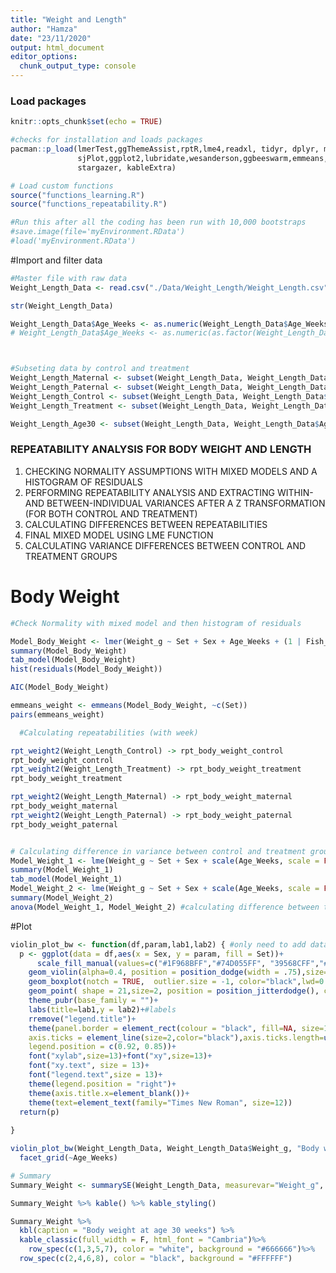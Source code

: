 ```yaml
---
title: "Weight and Length"
author: "Hamza"
date: "23/11/2020"
output: html_document
editor_options: 
  chunk_output_type: console
---
```


### Load packages
```r
knitr::opts_chunk$set(echo = TRUE)

#checks for installation and loads packages
pacman::p_load(lmerTest,ggThemeAssist,rptR,lme4,readxl, tidyr, dplyr, magrittr, lubridate, stringr, purrr,
               sjPlot,ggplot2,lubridate,wesanderson,ggbeeswarm,emmeans,patchwork,viridis,nlme,Rmisc,ggpubr,
               stargazer, kableExtra)

# Load custom functions
source("functions_learning.R")
source("functions_repeatability.R")

#Run this after all the coding has been run with 10,000 bootstraps
#save.image(file='myEnvironment.RData') 
#load('myEnvironment.RData')
```

#Import and filter data
```r
#Master file with raw data
Weight_Length_Data <- read.csv("./Data/Weight_Length/Weight_Length.csv")

str(Weight_Length_Data)

Weight_Length_Data$Age_Weeks <- as.numeric(Weight_Length_Data$Age_Weeks)
# Weight_Length_Data$Age_Weeks <- as.numeric(as.factor(Weight_Length_Data$Age_Weeks))



#Subseting data by control and treatment
Weight_Length_Maternal <- subset(Weight_Length_Data, Weight_Length_Data$Set == "Maternal") 
Weight_Length_Paternal <- subset(Weight_Length_Data, Weight_Length_Data$Set == "Paternal") 
Weight_Length_Control <- subset(Weight_Length_Data, Weight_Length_Data$Set == "Within Control") 
Weight_Length_Treatment <- subset(Weight_Length_Data, Weight_Length_Data$Set == "Within Treatment") 

Weight_Length_Age30 <- subset(Weight_Length_Data, Weight_Length_Data$Age_Weeks == "30") 
```

### REPEATABILITY ANALYSIS FOR BODY WEIGHT AND LENGTH 
1) CHECKING NORMALITY ASSUMPTIONS WITH MIXED MODELS AND A HISTOGRAM OF RESIDUALS
2) PERFORMING REPEATABILITY ANALYSIS AND EXTRACTING WITHIN-AND BETWEEN-INDIVIDUAL VARIANCES AFTER A Z TRANSFORMATION (FOR BOTH CONTROL AND TREATMENT)
3) CALCULATING DIFFERENCES BETWEEN REPEATABILITIES
4) FINAL MIXED MODEL USING LME FUNCTION
5) CALCULATING VARIANCE DIFFERENCES BETWEEN CONTROL AND TREATMENT GROUPS

# Body Weight
```r

#Check Normality with mixed model and then histogram of residuals

Model_Body_Weight <- lmer(Weight_g ~ Set + Sex + Age_Weeks + (1 | Fish_ID), data = Weight_Length_Data)
summary(Model_Body_Weight)
tab_model(Model_Body_Weight)
hist(residuals(Model_Body_Weight))

AIC(Model_Body_Weight)

emmeans_weight <- emmeans(Model_Body_Weight, ~c(Set))
pairs(emmeans_weight)

  #Calculating repeatabilities (with week)

rpt_weight2(Weight_Length_Control) -> rpt_body_weight_control 
rpt_body_weight_control
rpt_weight2(Weight_Length_Treatment) -> rpt_body_weight_treatment 
rpt_body_weight_treatment

rpt_weight2(Weight_Length_Maternal) -> rpt_body_weight_maternal 
rpt_body_weight_maternal
rpt_weight2(Weight_Length_Paternal) -> rpt_body_weight_paternal
rpt_body_weight_paternal


# Calculating difference in variance between control and treatment group 
Model_Weight_1 <- lme(Weight_g ~ Set + Sex + scale(Age_Weeks, scale = FALSE), random = ~ 1| Fish_ID, data = Weight_Length_Data) #Mixed model without variance structure
summary(Model_Weight_1)
tab_model(Model_Weight_1)
Model_Weight_2 <- lme(Weight_g ~ Set + Sex + scale(Age_Weeks, scale = FALSE), random = ~ 1| Fish_ID, weights = varIdent(form=~1|Set), data = Weight_Length_Data) #mixed model with variance structure varIdent
summary(Model_Weight_2)
anova(Model_Weight_1, Model_Weight_2) #calculating difference between two models to find difference in variance
```


#Plot
```r


violin_plot_bw <- function(df,param,lab1,lab2) { #only need to add dataframe, parameter, and labels for axes
  p <- ggplot(data = df,aes(x = Sex, y = param, fill = Set))+
      scale_fill_manual(values=c("#1F968BFF","#74D055FF", "39568CFF","#440154FF"), labels = c("F1M", "F1P", "F1C", "F1T"))+ #color scheme
    geom_violin(alpha=0.4, position = position_dodge(width = .75),size=0.5,color="black")+ #violin plot to display distribution density
    geom_boxplot(notch = TRUE,  outlier.size = -1, color="black",lwd=0.9, alpha = 0.5)+#boxplot to display quantiles
    geom_point( shape = 21,size=2, position = position_jitterdodge(), color="black",alpha=1)+#scatterplot of individual data points
    theme_pubr(base_family = "")+
    labs(title=lab1,y = lab2)+#labels
    rremove("legend.title")+
    theme(panel.border = element_rect(colour = "black", fill=NA, size=1),
    axis.ticks = element_line(size=2,color="black"),axis.ticks.length=unit(0.2,"cm"),
    legend.position = c(0.92, 0.85))+
    font("xylab",size=13)+font("xy",size=13)+
    font("xy.text", size = 13)+
    font("legend.text",size = 13)+
    theme(legend.position = "right")+
    theme(axis.title.x=element_blank())+
    theme(text=element_text(family="Times New Roman", size=12))
  return(p)
  
}

violin_plot_bw(Weight_Length_Data, Weight_Length_Data$Weight_g, "Body weight (g) by age (weeks)", "g")+
  facet_grid(~Age_Weeks)

# Summary
Summary_Weight <- summarySE(Weight_Length_Data, measurevar="Weight_g", groupvars=c("Set", "Age_Weeks", "Sex"))

Summary_Weight %>% kable() %>% kable_styling()

Summary_Weight %>%
  kbl(caption = "Body weight at age 30 weeks") %>%
  kable_classic(full_width = F, html_font = "Cambria")%>%
    row_spec(c(1,3,5,7), color = "white", background = "#666666")%>%
  row_spec(c(2,4,6,8), color = "black", background = "#FFFFFF")






```

